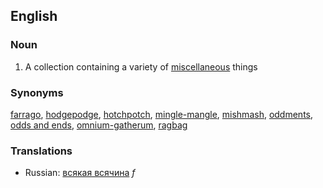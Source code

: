 ==English==
===Noun===
#A collection containing a variety of [[miscellaneous]] things
===Synonyms===
[[farrago]], [[hodgepodge]], [[hotchpotch]], [[mingle-mangle]], [[mishmash]], [[oddments]], [[odds and ends]], [[omnium-gatherum]], [[ragbag]]
===Translations===
*Russian: [[всякая всячина]] ''f''